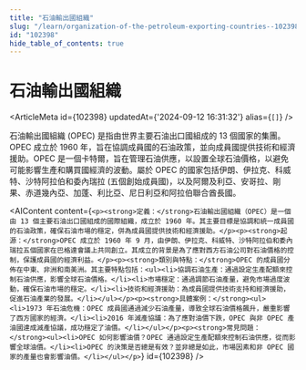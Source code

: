 ```yaml
---
title: "石油輸出國組織"
slug: "/learn/organization-of-the-petroleum-exporting-countries--102398"
id: "102398"
hide_table_of_contents: true
---
```



# 石油輸出國組織

<ArticleMeta id={102398} updatedAt={'2024-09-12 16:31:32'} alias={`[]`} />
<div className='border-solid border-b border-t-0 my-4 border-[var(--ifm-color-gray-300)]' />

石油輸出國組織 (OPEC) 是指由世界主要石油出口國組成的 13 個國家的集團。OPEC 成立於 1960 年，旨在協調成員國的石油政策，並向成員國提供技術和經濟援助。OPEC 是一個卡特爾，旨在管理石油供應，以設置全球石油價格，以避免可能影響生產和購買國經濟的波動。屬於 OPEC 的國家包括伊朗、伊拉克、科威特、沙特阿拉伯和委內瑞拉 (五個創始成員國)，以及阿爾及利亞、安哥拉、剛果、赤道幾內亞、加蓬、利比亞、尼日利亞和阿拉伯聯合酋長國。

<AIContent content={`<p><strong>定義：</strong>石油輸出國組織（OPEC）是一個由 13 個主要石油出口國組成的國際組織，成立於 1960 年。其主要目標是協調和統一成員國的石油政策，確保石油市場的穩定，併為成員國提供技術和經濟援助。</p><p><strong>起源：</strong>OPEC 成立於 1960 年 9 月，由伊朗、伊拉克、科威特、沙特阿拉伯和委內瑞拉五個國家在巴格達會議上共同創立。其成立的背景是為了應對西方石油公司對石油價格的控制，保護成員國的經濟利益。</p><p><strong>類別與特點：</strong>OPEC 的成員國分佈在中東、非洲和南美洲。其主要特點包括：<ul><li>協調石油生產：通過設定生產配額來控制石油供應，影響全球石油價格。</li><li>市場穩定：通過調節石油產量，避免市場過度波動，確保石油市場的穩定。</li><li>技術和經濟援助：為成員國提供技術支持和經濟援助，促進石油產業的發展。</li></ul></p><p><strong>具體案例：</strong><ul><li>1973 年石油危機：OPEC 成員國通過減少石油產量，導致全球石油價格飆升，嚴重影響了西方國家的經濟。</li><li>2016 年減產協議：為了應對油價下跌，OPEC 與非 OPEC 產油國達成減產協議，成功穩定了油價。</li></ul></p><p><strong>常見問題：</strong><ul><li>OPEC 如何影響油價？OPEC 通過設定生產配額來控制石油供應，從而影響全球油價。</li><li>OPEC 的決策是否總是有效？並非總是如此，市場因素和非 OPEC 國家的產量也會影響油價。</li></ul></p>`} id={102398} />
